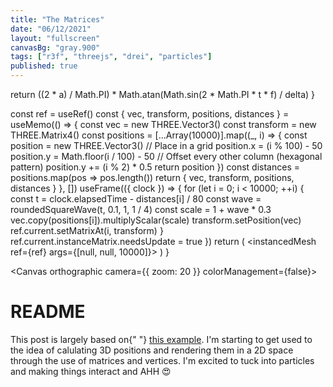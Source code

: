 ```yaml
---
title: "The Matrices"
date: "06/12/2021"
layout: "fullscreen"
canvasBg: "gray.900"
tags: ["r3f", "threejs", "drei", "particles"]
published: true
---
```



  return ((2 * a) / Math.PI) * Math.atan(Math.sin(2 * Math.PI * t * f) / delta)
}

  const ref = useRef()
  const { vec, transform, positions, distances } = useMemo(() => {
    const vec = new THREE.Vector3()
    const transform = new THREE.Matrix4()
    const positions = [...Array(10000)].map((_, i) => {
      const position = new THREE.Vector3()
      // Place in a grid
      position.x = (i % 100) - 50
      position.y = Math.floor(i / 100) - 50
      // Offset every other column (hexagonal pattern)
      position.y += (i % 2) * 0.5
      return position
    })
    const distances = positions.map(pos => pos.length())
    return { vec, transform, positions, distances }
  }, [])
  useFrame(({ clock }) => {
    for (let i = 0; i < 10000; ++i) {
      const t = clock.elapsedTime - distances[i] / 80
      const wave = roundedSquareWave(t, 0.1, 1, 1 / 4)
      const scale = 1 + wave * 0.3
      vec.copy(positions[i]).multiplyScalar(scale)
      transform.setPosition(vec)
      ref.current.setMatrixAt(i, transform)
    }
    ref.current.instanceMatrix.needsUpdate = true
  })
  return (
    <instancedMesh ref={ref} args={[null, null, 10000]}>
      <circleBufferGeometry args={[0.1]} />
      <meshBasicMaterial color="cyan" />
    </instancedMesh>
  )
}

<Canvas orthographic camera={{ zoom: 20 }} colorManagement={false}>
  <Dots />
</Canvas>
<HtmlOverlay title="README">
  <h1>README</h1>
  <p>
    This post is largely based on{" "}
    <a href="https://codesandbox.io/s/0n4uw">this example</a>. I'm starting to
    get used to the idea of calulating 3D positions and rendering them in a 2D
    space through the use of matrices and vertices. I'm excited to tuck into
    particles and making things interact and AHH 😍
  </p>
</HtmlOverlay>
